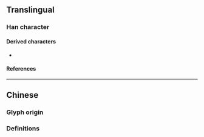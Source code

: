 {{also|𡰪|啓|啟}}
{{character info}}
==Translingual==
{{CJKV-forms|啟|启|啓|啓}}

===Han character===
{{Han char|rn=30|rad=口|as=04|sn=7|four=|canj=ISR|ids=⿸户口(GH),⿸戶口(TJK)}}

====Derived characters====
* {{l|mul|[[啟]], [[𠶶]], [[𬚫]], [[𨐙]], [[𨌋]], [[𢩙]], [[𢩝]], [[𣚩]], [[𨐳]]}}

====References====
{{Han ref|kx=0178.210|dkj=03357|dj=0396.070|hdz=10594.100|uh=542F}}

----

==Chinese==

===Glyph origin===
{{Han etym}}

===Definitions===
{{zh-see|啟|sv}}